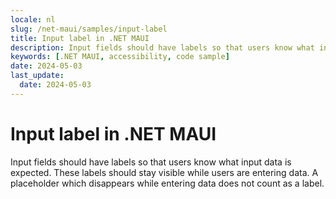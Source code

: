 ```yaml
---
locale: nl
slug: /net-maui/samples/input-label
title: Input label in .NET MAUI
description: Input fields should have labels so that users know what input data is expected.
keywords: [.NET MAUI, accessibility, code sample]
date: 2024-05-03
last_update:
  date: 2024-05-03
---
```


# Input label in .NET MAUI

Input fields should have labels so that users know what input data is expected. These labels should stay visible while users are entering data. A placeholder which disappears while entering data does not count as a label.

<CodeSample id="input-label" platform="net-maui" locale="en"/>
